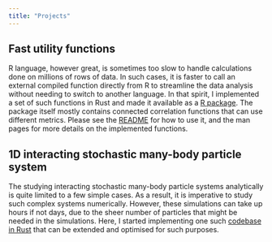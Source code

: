 ```yaml
---
title: "Projects"
---
```


## Fast utility functions 
R language, however great, is sometimes too slow to handle calculations done on millions of rows of data.
In such cases, it is faster to call an external compiled function directly from R to streamline the data analysis without needing to switch to another language.
In that spirit, I implemented a set of such functions in Rust and made it available as a [R package](http://localhost:5794/projects.html).
The package itself mostly contains connected correlation functions that can use different metrics.
Please see the [README](https://gitlab.com/onurcanbektas/bektas.utils.r/-/blob/main/README.md?ref_type=heads) for how to use it, and the man pages for more details on the implemented functions.

## 1D interacting stochastic many-body particle system
The studying interacting stochastic many-body particle systems analytically is quite limited to a few simple cases.
As a result, it is imperative to study such complex systems numerically.
However, these simulations can take up hours if not days, due to the sheer number of particles that might be needed in the simulations.
Here, I started implementing one such [codebase in Rust](https://gitlab.com/onurcanbektas/langevin_many_body) that can be extended and optimised for such purposes.
